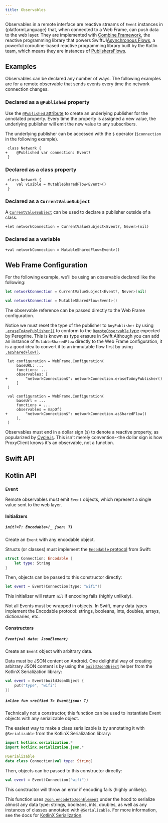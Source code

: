 ```yaml
---
title: Observables
---
```


Observables in a remote interface are reactive streams of `Event` instances in
{platformLanguage} that, when connected to a Web Frame, can push data to the
web layer. They are implemented with <T ios>[Combine
Framework](https://developer.apple.com/documentation/combine), the reactive
programming library that powers SwiftUI</T><T android>[Asynchronous
Flows](https://kotlinlang.org/docs/flow.html), a powerful coroutine-based
reactive programming library built by the Kotlin team</T>, which means they are
instances of <T
ios>[Publishers](https://developer.apple.com/documentation/combine/publisher)</T><T
android>[Flows](https://kotlinlang.org/api/kotlinx.coroutines/kotlinx-coroutines-core/kotlinx.coroutines.flow/-flow/)</T>.

## Examples

Observables can be declared any number of ways. The following examples are for
a remote observable that sends events every time the network connection
changes.

<T ios>

### Declared as a `@Published` property

Use the [`@Published`
attribute](https://developer.apple.com/documentation/combine/published) to
create an underlying publisher for the annotated property. Every time the
property is assigned a new value, the underlying publisher will emit the new
value to any subscribers.

The underlying publisher can be accessed with the `$` operator (`$connection`
in the following example).

```swift-diff
 class Network {
+    @Published var connection: Event?
 }
```

</T>

<T android>

### Declared as a class property

```kotlin-diff
 class Network {
+    val visible = MutableSharedFlow<Event>()
 }
```

</T>

<T ios>

### Declared as a `CurrentValueSubject`

A
[`CurrentValueSubject`](https://developer.apple.com/documentation/combine/currentvaluesubject)
can be used to declare a publisher outside of a class.

```swift-diff
+let networkConnection = CurrentValueSubject<Event?, Never>(nil)
```

</T>

<T android>

### Declared as a variable

```kotlin-diff
+val networkConnection = MutableSharedFlow<Event>()
```

</T>

## Web Frame Configuration

For the following example, we'll be using an observable declared like the
following:

<T ios>

```swift
let networkConnection = CurrentValueSubject<Event?, Never>(nil)
```

</T>

<T android>

```kotlin
val networkConnection = MutableSharedFlow<Event>()
```

</T>

The observable reference can be passed directly to the Web Frame configuration.

<T ios>Notice we must reset the type of the publisher to `AnyPublisher` by
using
[`.eraseToAnyPublisher()`](<https://developer.apple.com/documentation/combine/publisher/erasetoanypublisher()>)
to conform to the [`RemoteObservable`
type](reference/web-frames#remoteobservable) expected by Peregrine. This is
known as type erasure in Swift.</T><T android>Although you can add an instance
of `MutableSharedFlow` directly to the Web Frame configuration, it is a good
idea to convert it to an immutable flow first by using
[`.asSharedFlow()`](https://kotlinlang.org/api/kotlinx.coroutines/kotlinx-coroutines-core/kotlinx.coroutines.flow/as-shared-flow.html).</T>

<T ios>

```swift-diff
 let configuration = WebFrame.Configuration(
     baseURL: ...
     functions: ...
     observables: [
+        "networkConnection$": networkConnection.eraseToAnyPublisher()
     ]
 )
```

</T>

<T android>

```kotlin-diff
 val configuration = WebFrame.Configuration(
     baseUrl = ...
     functions = ...
     observables = mapOf(
+        "networkConnection$": networkConnection.asSharedFlow()
     ),
 )
```

</T>

<Callout type="info">

Observables must end in a dollar sign (`$`) to denote a reactive property, as
popularized by [Cycle.js](https://cycle.js.org). This isn't merely
convention--the dollar sign is how ProxyClient knows it's an observable, not a
function.

</Callout>

<T ios>

## Swift API

</T>

<T android>

## Kotlin API

</T>

### `Event`

Remote observables must emit `Event` objects, which represent a single value
sent to the web layer.

<T ios>

#### Initializers

##### `init?<T: Encodable>(_ json: T)`

Create an `Event` with any encodable object.

Structs (or classes) must implement the [`Encodable`
protocol](https://developer.apple.com/documentation/swift/encodable) from
Swift:

```swift
struct Connection: Encodable {
    let type: String
}
```

Then, objects can be passed to this constructor directly:

```swift
let event = Event(Connection(type: "wifi"))
```

This initializer will return `nil` if encoding fails (highly unlikely).

<Callout type="info">

Not all Events must be wrapped in objects. In Swift, many data types implement
the Encodable protocol: strings, booleans, ints, doubles, arrays, dictionaries,
etc.

</Callout>

</T>

<T android>

#### Constructors

##### `Event(val data: JsonElement)`

Create an `Event` object with arbitrary data.

Data must be JSON content on Android. One delightful way of creating arbitrary
JSON content is by using the
[`buildJsonObject`](https://kotlinlang.org/api/kotlinx.serialization/kotlinx-serialization-json/kotlinx.serialization.json/build-json-object.html)
helper from the KotlinX Serialization library:

```kotlin
val event = Event(buildJsonObject {
    put("type", "wifi")
})
```

##### `inline fun <reified T> Event(json: T)`

Technically not a constructor, this function can be used to instantiate Event
objects with any serializable object.

The easiest way to make a class serializable is by annotating it with
`@Serializable` from the KotlinX Serialization library:

```kotlin
import kotlinx.serialization.*
import kotlinx.serialization.json.*

@Serializable
data class Connection(val type: String)
```

Then, objects can be passed to this constructor directly:

```kotlin
val event = Event(Connection("wifi"))
```

This constructor will throw an error if encoding fails (highly unlikely).

<Callout type="info">

This function uses
[`Json.encodeToJsonElement`](https://kotlinlang.org/api/kotlinx.serialization/kotlinx-serialization-json/kotlinx.serialization.json/encode-to-json-element.html)
under the hood to serialize almost any data type: strings, booleans, ints,
doubles, as well as any instances of classes annotated with `@Serializable`.
For more information, see the docs for [KotlinX
Serialization](https://kotlinlang.org/docs/serialization.html).

</Callout>

</T>
